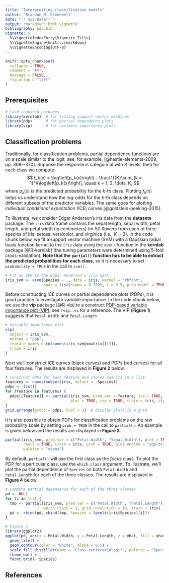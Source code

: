 ```yaml
---
title: "Interpretting classification models"
author: "Brandon M. Greenwell"
date: "`r Sys.Date()`"
output: rmarkdown::html_vignette
bibliography: pdp.bib
vignette: >
  %\VignetteIndexEntry{Vignette Title}
  %\VignetteEngine{knitr::rmarkdown}
  %\VignetteEncoding{UTF-8}
---
```


```r
knitr::opts_chunk$set(
  collapse = TRUE,
  comment = "#>",
  message = FALSE,
  fig.align = "left"
)
```


## Prerequisites

```r
# Load required packages
library(kernlab)  # for fitting support vector machines
library(pdp)      # for partial dependence plots
library(vip)      # for variable importance plots
```


## Classification problems

Traditionally, for classification problems, partial dependence functions are on a scale similar to the logit; see, for example, [@hastie-elements-2009, pp. 369--370]. Suppose the response is categorical with $K$ levels, then for each class we compute
$$
f_k(x) = \log\left[p_k(x)\right] - \frac{1}{K}\sum_{k = 1}^K\log\left[p_k(x)\right], \quad k = 1, 2, \dots, K,
$$
where $p_k(x)$ is the predicted probability for the $k$-th class. Plotting $f_k(x)$ helps us understand how the log-odds for the $k$-th class depends on different subsets of the predictor variables. The same goes for plotting *individual conditional expectation* (ICE) curves [@goldstein-peeking-2015].

To illustrate, we consider Edgar Anderson's iris data from the **datasets** package. The `iris` data frame contains the sepal length, sepal width, petal length, and petal width (in centimeters) for 50 flowers from each of three species of iris: setosa, versicolor, and virginica (i.e., $K = 3$). In the code chunk below, we fit a support vector machine (SVM) with a Gaussian radial basis function kernel to the `iris` data using the `svm()` function in the **kernlab** package [@R-kernlab] (the tuning parameters were determined using 5-fold cross-validation). **Note that the `partial()` function has to be able to extract the predicted probabilities for each class**, so it is necessary to set `probability = TRUE` in the call to `svm()`.

```r
# Fit an SVM to the Edgar Anderson's iris data
iris_svm <- ksvm(Species ~ ., data = iris, kernel = "rbfdot", 
                 kpar = list(sigma = 0.709), C = 0.5, prob.model = TRUE)
```

Before constructing ICE curves or partial dependence plots (PDPs), it is good practice to investigate variable importance. In the code chunk below, we use the **vip** package [@R-vip] to a construct [PDP-based variable importance plot (VIP)](https://arxiv.org/abs/1805.04755v1); see `?vip::vi` for a reference. The VIP (**Figure 1**) suggests that `Petal.Width` and `Petal.Length`

```r
# Variable importance plot
vip(
  object = iris_svm, 
  method = "pdp", 
  feature_names = colnames(iris_svm@xmatrix[[1]]), 
  train = iris
)
```

Next we'll construct ICE curves (black curves) and PDPs (red curves) for all four features. The results are displayed in **Figure 2** below.

```r
# Construct PDPs for each feature and stores results in a list
features <- names(subset(iris, select = -Species))
pdps <- list()
for (feature in features) {
  pdps[[feature]] <- partial(iris_svm, pred.var = feature, ice = TRUE, 
                             plot = TRUE, rug = TRUE, train = iris, alpha = 0.1)
}
grid.arrange(grobs = pdps, ncol = 2)  # display plots in a grid
```

It is also possible to obtain PDPs for classification problems on the raw probability scale by setting `prob = TRUE` in the call to `partial()`. An example is given below and the results are displayed in **Figure 3**.

```r
partial(iris_svm, pred.var = c("Petal.Width", "Sepal.Width"), plot = TRUE, 
        chull = TRUE, train = iris, prob = TRUE, plot.engine = "ggplot2",
        palette = "magma")
```

By default, `partial()` will use the first class as the *focus* class. To plot the PDP for a particular class, use the `which.class` argument. To illustrate, we'll plot the partial dependence of `Species` on both `Petal.Width` and `Petal.Length` for each of the three classes. The results are displayed in **Figure 4** below.

```r
# Compute partial dependence for each of the three classes
pd <- NULL
for (i in 1:3) {
  tmp <- partial(iris_svm, pred.var = c("Petal.Width", "Petal.Length"),
                 which.class = i, grid.resolution = 10, train = iris)
  pd <- rbind(pd, cbind(tmp, Species = levels(iris$Species)[i]))
}

# Figure 3
library(ggplot2)
ggplot(pd, aes(x = Petal.Width, y = Petal.Length, z = yhat, fill = yhat)) +
  geom_tile() +
  geom_contour(color = "white", alpha = 0.5) +
  scale_fill_distiller(name = "Class-centered\nlogit", palette = "Spectral") +
  theme_bw() +
  facet_grid(~ Species)
```


## References
